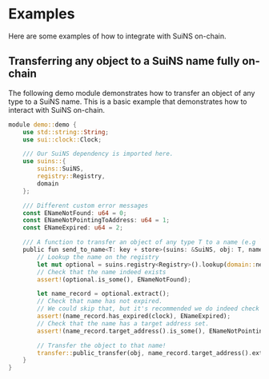 # Examples

Here are some examples of how to integrate with SuiNS on-chain.

## Transferring any object to a SuiNS name fully on-chain

The following demo module demonstrates how to transfer an object of any type to a SuiNS name. 
This is a basic example that demonstrates how to interact with SuiNS on-chain.

```rust
module demo::demo {
    use std::string::String;
    use sui::clock::Clock;

    /// Our SuiNS dependency is imported here.
    use suins::{ 
        suins::SuiNS,
        registry::Registry,
        domain
    };

    /// Different custom error messages
    const ENameNotFound: u64 = 0;
    const ENameNotPointingToAddress: u64 = 1;
    const ENameExpired: u64 = 2;

    /// A function to transfer an object of any type T to a name (e.g `example.sui`)
    public fun send_to_name<T: key + store>(suins: &SuiNS, obj: T, name: String, clock: &Clock) {
        // Lookup the name on the registry
        let mut optional = suins.registry<Registry>().lookup(domain::new(name));
        // Check that the name indeed exists
        assert!(optional.is_some(), ENameNotFound);

        let name_record = optional.extract();
        // Check that name has not expired. 
        // We could skip that, but it's recommended we do indeed check for this.
        assert!(name_record.has_expired(clock), ENameExpired);
        // Check that the name has a target address set.
        assert!(name_record.target_address().is_some(), ENameNotPointingToAddress);

        // Transfer the object to that name!
        transfer::public_transfer(obj, name_record.target_address().extract())
    }
}
```
